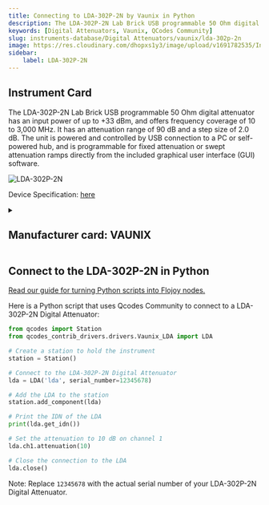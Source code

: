 ```yaml
---
title: Connecting to LDA-302P-2N by Vaunix in Python
description: The LDA-302P-2N Lab Brick USB programmable 50 Ohm digital attenuator has an input power of up to +33 dBm, and offers frequency coverage of 10 to 3,000 MHz. It has an attenuation range of 90 dB and a step size of 2.0 dB. The unit is powered and controlled by USB connection to a PC or self-powered hub, and is programmable for fixed attenuation or swept attenuation ramps directly from the included graphical user interface (GUI) software.
keywords: [Digital Attenuators, Vaunix, QCodes Community] 
slug: instruments-database/Digital Attenuators/vaunix/lda-302p-2n 
image: https://res.cloudinary.com/dhopxs1y3/image/upload/v1691782535/Instruments/Digital%20Attenuator/LDA-302P-2N/LDA-302P-2N.png
sidebar:
    label: LDA-302P-2N 
---
```



## Instrument Card

The LDA-302P-2N Lab Brick USB programmable 50 Ohm digital attenuator has an input power of up to +33 dBm, and offers frequency coverage of 10 to 3,000 MHz. It has an attenuation range of 90 dB and a step size of 2.0 dB. The unit is powered and controlled by USB connection to a PC or self-powered hub, and is programmable for fixed attenuation or swept attenuation ramps directly from the included graphical user interface (GUI) software. 

![LDA-302P-2N](https://res.cloudinary.com/dhopxs1y3/image/upload/v1691782535/Instruments/Digital%20Attenuator/LDA-302P-2N/LDA-302P-2N.png)

Device Specification: [here](https://vaunix.com/resources/digital%20attenuators-datasheet.pdf)

<details style={{ marginTop: "15px"}}>
<summary><h2 style={{display:'inline'}}>Manufacturer card: VAUNIX</h2></summary>

![VAUNIX](https://res.cloudinary.com/dhopxs1y3/image/upload/v1692125985/Instruments/Vendor%20Logos/Vaunix.png)

Vaunix Technology Corp. designs, manufactures, and services RF and microwave test equipment and digital radio communications products. Utilizing our deep RF and software engineering expertise, rooted in microwave radio and wireless equipment repair and testing, Vaunix developed the Lab Brick® family of electronic test products, which set a new standard for cost, size, and simplicity of wireless testing devices. Powered by a USB connection and controlled by easy-to-use, graphical-user-interface (GUI) software, Lab Bricks have been designed to meet the needs of wireless engineers and technicians who want to create flexible, customized system solutions either in the lab or in the field. We 've expanded our Lab Brick® family of electronic test products to include Attenuator Matrix solutions that double as Wireless [Handover Test Systems](https://vaunix.com/handover-test-systems/) to give our test technicians and product engineers the advanced capability to solve unique wireless _handover _testing challenges and bring affordability, functionality, reliability and simplicity to the microwave test bench.

- Headquarters: USA
- Yearly Revenue (millions, USD): 5
- Vendor Website: [here](https://vaunix.com/)

</details>


<FeaturedInstrumentVideo category="DIGITAL_ATTENUATORS" />

## Connect to the LDA-302P-2N in Python

[Read our guide for turning Python scripts into Flojoy nodes.](https://docs.flojoy.ai/contribution/blocks/custom-flojoy-block/)



<Tabs>
<TabItem value="Flojoy" label="Flojoy" className="flojoy-instrument-tabs">

<SectionsCard category="DIGITAL_ATTENUATORS" manufacturer="Vaunix"></SectionsCard>

</TabItem>
<TabItem value="QCodes Community" label="QCodes Community">

Here is a Python script that uses Qcodes Community to connect to a LDA-302P-2N Digital Attenuator:

```python
from qcodes import Station
from qcodes_contrib_drivers.drivers.Vaunix_LDA import LDA

# Create a station to hold the instrument
station = Station()

# Connect to the LDA-302P-2N Digital Attenuator
lda = LDA('lda', serial_number=12345678)

# Add the LDA to the station
station.add_component(lda)

# Print the IDN of the LDA
print(lda.get_idn())

# Set the attenuation to 10 dB on channel 1
lda.ch1.attenuation(10)

# Close the connection to the LDA
lda.close()
```

Note: Replace `12345678` with the actual serial number of your LDA-302P-2N Digital Attenuator.

</TabItem>
</Tabs>